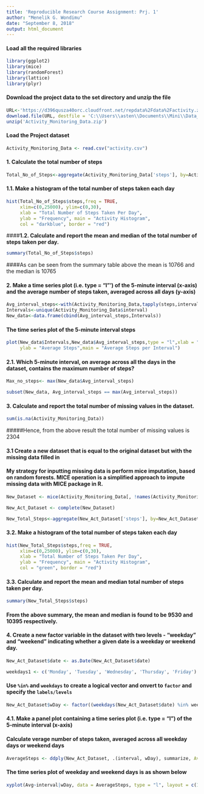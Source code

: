 ```yaml
---
title: 'Reproducible Research Course Assignment: Prj. 1'
author: "Menelik G. Wondimu"
date: "September 8, 2018"
output: html_document
---
```


#### Load all the required libraries 
```r
library(ggplot2)  
library(mice)
library(randomForest)
library(lattice)
library(plyr)
```

#### Download the project data to the set directory and unzip the file

```r
URL<-'https://d396qusza40orc.cloudfront.net/repdata%2Fdata%2Factivity.zip'
download.file(URL, destfile = 'C:\\Users\\asten\\Documents\\Mini\\Data_science_training\\Reproducible_Research\\week2\\CourseProject1\\Activity_Monitoring_Data.zip', method='auto')
unzip('Activity_Monitoring_Data.zip')
```

#### Load the Project dataset

```r
Activity_Monitoring_Data <- read.csv("activity.csv")
```

#### **1. Calculate the total number of steps**

```r
Total_No_of_Steps<-aggregate(Activity_Monitoring_Data['steps'], by=Activity_Monitoring_Data['date'], sum)
```

#### **1.1. Make a histogram of the total number of steps taken each day**

```r
hist(Total_No_of_Steps$steps,freq = TRUE,
     xlim=c(0,25000), ylim=c(0,30),
     xlab = "Total Number of Steps Taken Per Day", 
     ylab = "Frequency", main = "Activity Histogram", 
     col = "darkblue", border = "red")
```

####**1.2. Calculate and report the mean and median of the total number of steps taken per day.**

```r
summary(Total_No_of_Steps$steps)
```

####As can be seen from the summary table above the mean is 10766 and the median is 10765

#### **2. Make a time series plot (i.e. type = "l"') of the 5-minute interval (x-axis) and the average number of steps taken, averaged across all days (y-axis)**

```r
Avg_interval_steps<-with(Activity_Monitoring_Data,tapply(steps,interval,mean,na.rm=TRUE))
Intervals<-unique(Activity_Monitoring_Data$interval)
New_data<-data.frame(cbind(Avg_interval_steps,Intervals))
```

#### The time series plot of the 5-minute interval steps

```r
plot(New_data$Intervals,New_data$Avg_interval_steps,type = "l",xlab = "Intervals",
     ylab = "Average Steps",main = "Average Steps per Interval")
```

#### **2.1. Which 5-minute interval, on average across all the days in the dataset, contains the maximum number of steps?**

```r
Max_no_steps<- max(New_data$Avg_interval_steps)
```

```r
subset(New_data, Avg_interval_steps == max(Avg_interval_steps))
```


#### **3. Calculate and report the total number of missing values in the dataset.**

```r
sum(is.na(Activity_Monitoring_Data)) 
```

#####Hence, from the above result the total number of missing values is 2304

#### **3.1 Create a new dataset that is equal to the original dataset but with the missing data filled in**

#### My strategy for inputting missing data is perform mice imputation, based on random forests. MICE operation is a simplified approach to impute missing data with MICE package in R.

```r
New_Dataset <- mice(Activity_Monitoring_Data[, !names(Activity_Monitoring_Data) %in% "medv"], method="rf")
```

```r
New_Act_Dataset <- complete(New_Dataset)  
```

```r
New_Total_Steps<-aggregate(New_Act_Dataset['steps'], by=New_Act_Dataset['date'], sum)
```

#### **3.2. Make a histogram of the total number of steps taken each day**

```r
hist(New_Total_Steps$steps,freq = TRUE,
     xlim=c(0,25000), ylim=c(0,30),
     xlab = "Total Number of Steps Taken Per Day", 
     ylab = "Frequency", main = "Activity Histogram", 
     col = "green", border = "red")
```

#### **3.3. Calculate and report the mean and median total number of steps taken per day.**

```r
summary(New_Total_Steps$steps)
```

#### From the above summary, the mean and median is found to be 9530 and 10395 respectively.   

#### **4. Create a new factor variable in the dataset with two levels - "weekday" and "weekend" indicating whether a given date is a weekday or weekend day.**

```r
New_Act_Dataset$date <- as.Date(New_Act_Dataset$date)
```

```r
weekdays1 <- c('Monday', 'Tuesday', 'Wednesday', 'Thursday', 'Friday')
```

#### Use `%in%` and `weekdays` to create a logical vector and onvert to `factor` and specify the `labels/levels`

```r
New_Act_Dataset$wDay <- factor((weekdays(New_Act_Dataset$date) %in% weekdays1),levels=c(FALSE, TRUE),labels=c('weekend', 'weekday')) 
```

#### **4.1. Make a panel plot containing a time series plot (i.e. type = "l") of the 5-minute interval (x-axis)**

#### Calculate verage number of steps taken, averaged across all weekday days or weekend days

```r
AverageSteps <- ddply(New_Act_Dataset, .(interval, wDay), summarize, Avg = mean(steps))
```

#### The time series plot of weekday and weekend days is as shown below

```r
xyplot(Avg~interval|wDay, data = AverageSteps, type = "l", layout = c(1,2), main="Average Steps per Interval", ylab="Average number of Steps", xlab="Interval")
```


